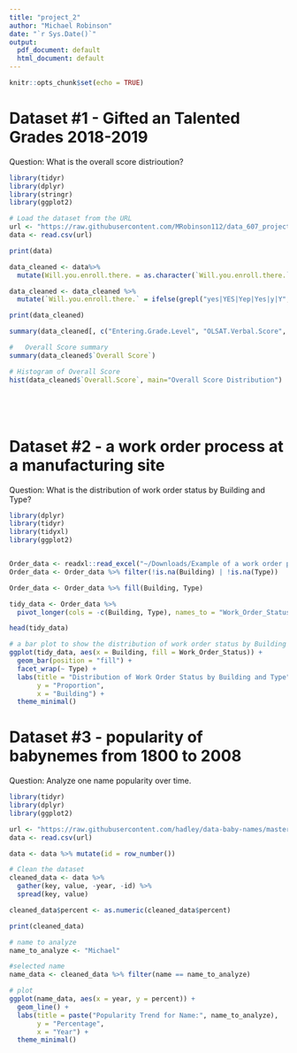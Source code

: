 ```yaml
---
title: "project_2"
author: "Michael Robinson"
date: "`r Sys.Date()`"
output:
  pdf_document: default
  html_document: default
---
```


```r
knitr::opts_chunk$set(echo = TRUE)
```
# Dataset #1 - Gifted an Talented Grades 2018-2019
Question: What is the overall score distrioution?


```r
library(tidyr)
library(dplyr)
library(stringr)
library(ggplot2)

# Load the dataset from the URL
url <- "https://raw.githubusercontent.com/MRobinson112/data_607_project2/main/NYC%20Gifted%20and%20Talented%20Grades%202018-19%20-%20Sheet5.csv"
data <- read.csv(url)

print(data)

data_cleaned <- data%>%
  mutate(Will.you.enroll.there. = as.character(`Will.you.enroll.there.`))

data_cleaned <- data_cleaned %>%
  mutate(`Will.you.enroll.there.` = ifelse(grepl("yes|YES|Yep|Yes|y|Y", `Will.you.enroll.there.`), "Will enroll", "Will not enroll"))

print(data_cleaned)

summary(data_cleaned[, c("Entering.Grade.Level", "OLSAT.Verbal.Score", "OLSAT.Verbal.Percentile", "NNAT.Non.Verbal.Raw.Score", "NNAT.Non.Verbal.Percentile", "Overall.Score")])

#   Overall Score summary
summary(data_cleaned$`Overall Score`)

# Histogram of Overall Score
hist(data_cleaned$`Overall.Score`, main="Overall Score Distribution")






```

# Dataset #2 - a work order process at a manufacturing site
Question: What is the distribution of work order status by Building and Type?

```r

library(dplyr)
library(tidyr)
library(tidyxl)
library(ggplot2)


Order_data <- readxl::read_excel("~/Downloads/Example of a work order process at a manufacturing site.xlsx", skip = 1) 
Order_data <- Order_data %>% filter(!is.na(Building) | !is.na(Type))

Order_data <- Order_data %>% fill(Building, Type)

tidy_data <- Order_data %>%
  pivot_longer(cols = -c(Building, Type), names_to = "Work_Order_Status", values_to = "Value")

head(tidy_data) 

# a bar plot to show the distribution of work order status by Building and Type
ggplot(tidy_data, aes(x = Building, fill = Work_Order_Status)) +
  geom_bar(position = "fill") +
  facet_wrap(~ Type) +
  labs(title = "Distribution of Work Order Status by Building and Type",
       y = "Proportion",
       x = "Building") +
  theme_minimal()


```
# Dataset #3 - popularity of babynemes from 1800 to 2008 
Question: Analyze one name popularity over time.

```r

library(tidyr)
library(dplyr)
library(ggplot2)

url <- "https://raw.githubusercontent.com/hadley/data-baby-names/master/baby-names.csv"
data <- read.csv(url)

data <- data %>% mutate(id = row_number())

# Clean the dataset
cleaned_data <- data %>%
  gather(key, value, -year, -id) %>%
  spread(key, value)

cleaned_data$percent <- as.numeric(cleaned_data$percent)

print(cleaned_data)

# name to analyze
name_to_analyze <- "Michael"

#selected name
name_data <- cleaned_data %>% filter(name == name_to_analyze)

# plot
ggplot(name_data, aes(x = year, y = percent)) +
  geom_line() +
  labs(title = paste("Popularity Trend for Name:", name_to_analyze),
       y = "Percentage",
       x = "Year") +
  theme_minimal()

```

